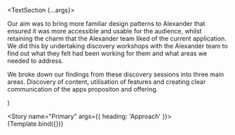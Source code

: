 
<Meta title="Components/TextSection" component={TextSection} />

  <TextSection {...args}>
    <p>
      Our aim was to bring more familiar design patterns to Alexander that
      ensured it was more accessible and usable for the audience, whilst
      retaining the charm that the Alexander team liked of the current
      application. We did this by undertaking discovery workshops with the
      Alexander team to find out what they felt had been working for them and
      what areas we needed to address.
    </p>
    <p>
      We broke down our findings from these discovery sessions into three main
      areas. Discovery of content, utilisation of features and creating clear
      communication of the apps propositon and offering.
    </p>
  </TextSection>
)

<Story name="Primary" args={{ heading: 'Approach' }}>
  {Template.bind({})}
</Story>
